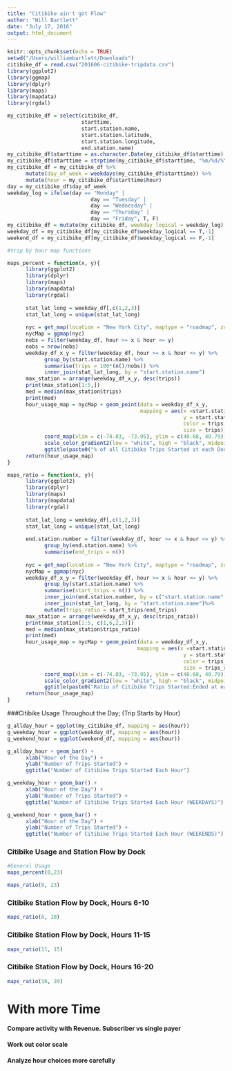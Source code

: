 ```yaml
---
title: "Citibike ain't got Flow"
author: "Will Bartlett"
date: "July 17, 2016"
output: html_document
---
```


```r
knitr::opts_chunk$set(echo = TRUE)
setwd("/Users/williambartlett/Downloads")
citibike_df = read.csv("201606-citibike-tripdata.csv")
library(ggplot2)
library(ggmap)
library(dplyr)
library(maps)
library(mapdata)
library(rgdal)

my_citibike_df = select(citibike_df,
                        starttime, 
                        start.station.name, 
                        start.station.latitude,
                        start.station.longitude,
                        end.station.name)
my_citibike_df$starttime = as.character.Date(my_citibike_df$starttime)
my_citibike_df$starttime = strptime(my_citibike_df$starttime, "%m/%d/%Y %H:%M:%S")
my_citibike_df = my_citibike_df %>% 
      mutate(day_of_week = weekdays(my_citibike_df$starttime)) %>%
      mutate(hour = my_citibike_df$starttime$hour)
day = my_citibike_df$day_of_week
weekday_log = ifelse(day == "Monday" |
                           day == "Tuesday" |
                           day == "Wednesday" |
                           day == "Thursday" |
                           day == "Friday", T, F)
my_citibike_df = mutate(my_citibike_df, weekday_logical = weekday_log)
weekday_df = my_citibike_df[my_citibike_df$weekday_logical == T,-1]
weekend_df = my_citibike_df[my_citibike_df$weekday_logical == F,-1]

#trip by hour map functions

maps_percent = function(x, y){
      library(ggplot2) 
      library(dplyr)
      library(maps)
      library(mapdata)
      library(rgdal)
      
      stat_lat_long = weekday_df[,c(1,2,3)]
      stat_lat_long = unique(stat_lat_long)
      
      nyc = get_map(location = "New York City", maptype = "roadmap", zoom = 12)
      nycMap = ggmap(nyc)
      nobs = filter(weekday_df, hour >= x & hour <= y)
      nobs = nrow(nobs)
      weekday_df_x_y = filter(weekday_df, hour >= x & hour <= y) %>%
            group_by(start.station.name) %>%
            summarise(trips = 100*(n()/nobs)) %>%
            inner_join(stat_lat_long, by = "start.station.name")
      max_station = arrange(weekday_df_x_y, desc(trips))
      print(max_station[1:5,])
      med = median(max_station$trips)
      print(med)
      hour_usage_map = nycMap + geom_point(data = weekday_df_x_y, 
                                           mapping = aes(x =start.station.longitude, 
                                                         y = start.station.latitude,
                                                         color = trips,
                                                         size = trips)) +
            coord_map(xlim = c(-74.03, -73.95), ylim = c(40.68, 40.79)) +
            scale_color_gradient2(low = "white", high = "black", midpoint = med) +
            ggtitle(paste0("% of all Citibike Trips Started at each Dock for Hours ", x, ":00 through ", y, ":00"))
      return(hour_usage_map)
}

maps_ratio = function(x, y){
      library(ggplot2) 
      library(dplyr)
      library(maps)
      library(mapdata)
      library(rgdal)
      
      stat_lat_long = weekday_df[,c(1,2,3)]
      stat_lat_long = unique(stat_lat_long)
      
      end.station.number = filter(weekday_df, hour >= x & hour <= y) %>%
            group_by(end.station.name) %>%
            summarise(end_trips = n())
      
      nyc = get_map(location = "New York City", maptype = "roadmap", zoom = 12)
      nycMap = ggmap(nyc)
      weekday_df_x_y = filter(weekday_df, hour >= x & hour <= y) %>%
            group_by(start.station.name) %>%
            summarise(start_trips = n()) %>%
            inner_join(end.station.number, by = c("start.station.name" = "end.station.name")) %>%
            inner_join(stat_lat_long, by = "start.station.name")%>%
            mutate(trips_ratio = start_trips/end_trips)
      max_station = arrange(weekday_df_x_y, desc(trips_ratio))
      print(max_station[1:5, c(1,6,2,3)])
      med = median(max_station$trips_ratio)
      print(med)
      hour_usage_map = nycMap + geom_point(data = weekday_df_x_y, 
                                          mapping = aes(x =start.station.longitude, 
                                                         y = start.station.latitude,
                                                         color = trips_ratio,
                                                         size = trips_ratio)) +
            coord_map(xlim = c(-74.03, -73.95), ylim = c(40.68, 40.79)) +
            scale_color_gradient2(low = "white", high = "black", midpoint = med) +
            ggtitle(paste0("Ratio of Citibike Trips Started:Ended at each Dock for Hours ", x, ":00 through ", y, ":00"))
      return(hour_usage_map)
}

```



###Citibike Usage Throughout the Day; (Trip Starts by Hour) 
```r
g_allday_hour = ggplot(my_citibike_df, mapping = aes(hour))
g_weekday_hour = ggplot(weekday_df, mapping = aes(hour))
g_weekend_hour = ggplot(weekend_df, mapping = aes(hour))

g_allday_hour + geom_bar() + 
      xlab("Hour of the Day") + 
      ylab("Number of Trips Started") +
      ggtitle("Number of Citibike Trips Started Each Hour")

g_weekday_hour + geom_bar() + 
      xlab("Hour of the Day") + 
      ylab("Number of Trips Started") +
      ggtitle("Number of Citibike Trips Started Each Hour (WEEKDAYS)")

g_weekend_hour + geom_bar() + 
      xlab("Hour of the Day") + 
      ylab("Number of Trips Started") +
      ggtitle("Number of Citibike Trips Started Each Hour (WEEKENDS)")
```

### Citibike Usage and Station Flow by Dock
```r
#General Usage
maps_percent(0,23)

maps_ratio(0, 23)
```

### Citibike Station Flow by Dock, Hours 6-10
```r
maps_ratio(6, 10)
```

### Citibike Station Flow by Dock, Hours 11-15
```r
maps_ratio(11, 15)
```

### Citibike Station Flow by Dock, Hours 16-20
```r
maps_ratio(16, 20)
```

# With more Time
#### Compare activity with Revenue. Subscriber vs single payer
#### Work out color scale
#### Analyze hour choices more carefully
